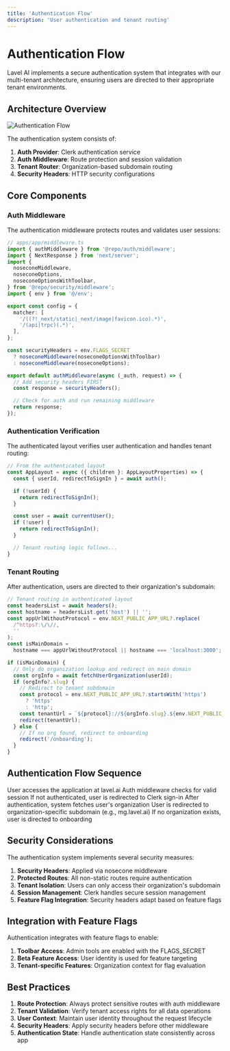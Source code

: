 ```yaml
---
title: 'Authentication Flow'
description: 'User authentication and tenant routing'
---
```


# Authentication Flow

Lavel AI implements a secure authentication system that integrates with our multi-tenant architecture, ensuring users are directed to their appropriate tenant environments.

## Architecture Overview

<Frame>
  <img src="/images/architecture/authentication-flow.png" alt="Authentication Flow" />
</Frame>

The authentication system consists of:

1. **Auth Provider**: Clerk authentication service
2. **Auth Middleware**: Route protection and session validation
3. **Tenant Router**: Organization-based subdomain routing
4. **Security Headers**: HTTP security configurations

## Core Components

### Auth Middleware

The authentication middleware protects routes and validates user sessions:

```typescript
// apps/app/middleware.ts
import { authMiddleware } from '@repo/auth/middleware';
import { NextResponse } from 'next/server';
import {
  noseconeMiddleware,
  noseconeOptions,
  noseconeOptionsWithToolbar,
} from '@repo/security/middleware';
import { env } from '@/env';

export const config = {
  matcher: [
    '/((?!_next/static|_next/image|favicon.ico).*)',
    '/(api|trpc)(.*)',
  ],
};

const securityHeaders = env.FLAGS_SECRET
  ? noseconeMiddleware(noseconeOptionsWithToolbar)
  : noseconeMiddleware(noseconeOptions);

export default authMiddleware(async (_auth, request) => {
  // Add security headers FIRST
  const response = securityHeaders();

  // Check for auth and run remaining middleware
  return response;
});
```

### Authentication Verification

The authenticated layout verifies user authentication and handles tenant routing:

```typescript
// From the authenticated layout
const AppLayout = async ({ children }: AppLayoutProperties) => {
  const { userId, redirectToSignIn } = await auth();

  if (!userId) {
    return redirectToSignIn();
  }

  const user = await currentUser();
  if (!user) {
    return redirectToSignIn();
  }

  // Tenant routing logic follows...
}
```

### Tenant Routing

After authentication, users are directed to their organization's subdomain:

```typescript
// Tenant routing in authenticated layout
const headersList = await headers();
const hostname = headersList.get('host') || '';
const appUrlWithoutProtocol = env.NEXT_PUBLIC_APP_URL?.replace(
  /^https?:\/\//,
  ''
);
const isMainDomain =
  hostname === appUrlWithoutProtocol || hostname === 'localhost:3000';

if (isMainDomain) {
  // Only do organization lookup and redirect on main domain
  const orgInfo = await fetchUserOrganization(userId);
  if (orgInfo?.slug) {
    // Redirect to tenant subdomain
    const protocol = env.NEXT_PUBLIC_APP_URL?.startsWith('https')
      ? 'https'
      : 'http';
    const tenantUrl = `${protocol}://${orgInfo.slug}.${env.NEXT_PUBLIC_APP_URL?.replace(/^https?:\/\//, '')}`;
    redirect(tenantUrl);
  } else {
    // If no org found, redirect to onboarding
    redirect('/onboarding');
  }
}
```

## Authentication Flow Sequence

<Steps>
  <Step title="Initial Access">
    User accesses the application at lavel.ai
  </Step>
  <Step title="Authentication">
    Auth middleware checks for valid session
  </Step>
  <Step title="Session Validation">
    If not authenticated, user is redirected to Clerk sign-in
  </Step>
  <Step title="Organization Lookup">
    After authentication, system fetches user's organization
  </Step>
  <Step title="Tenant Routing">
    User is redirected to organization-specific subdomain (e.g., mg.lavel.ai)
  </Step>
  <Step title="Onboarding Fallback">
    If no organization exists, user is directed to onboarding
  </Step>
</Steps>

## Security Considerations

The authentication system implements several security measures:

1. **Security Headers**: Applied via nosecone middleware
2. **Protected Routes**: All non-static routes require authentication
3. **Tenant Isolation**: Users can only access their organization's subdomain
4. **Session Management**: Clerk handles secure session management
5. **Feature Flag Integration**: Security headers adapt based on feature flags

## Integration with Feature Flags

Authentication integrates with feature flags to enable:

1. **Toolbar Access**: Admin tools are enabled with the FLAGS_SECRET
2. **Beta Feature Access**: User identity is used for feature targeting
3. **Tenant-specific Features**: Organization context for flag evaluation

## Best Practices

1. **Route Protection**: Always protect sensitive routes with auth middleware
2. **Tenant Validation**: Verify tenant access rights for all data operations
3. **User Context**: Maintain user identity throughout the request lifecycle
4. **Security Headers**: Apply security headers before other middleware
5. **Authentication State**: Handle authentication state consistently across app